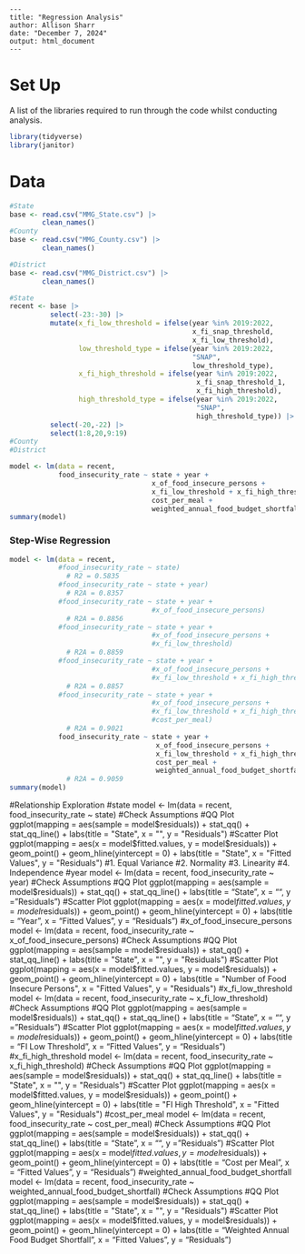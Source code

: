 ```
---
title: "Regression Analysis"
author: Allison Sharr
date: "December 7, 2024"
output: html_document
---
```

# Set Up
A list of the libraries required to run through the code whilst conducting analysis.
```r
library(tidyverse)
library(janitor)
```

# Data
```r
#State
base <- read.csv("MMG_State.csv") |>
        clean_names()
#County
base <- read.csv("MMG_County.csv") |>
        clean_names()

#District
base <- read.csv("MMG_District.csv") |>
        clean_names()
```

```r
#State
recent <- base |>
          select(-23:-30) |>
          mutate(x_fi_low_threshold = ifelse(year %in% 2019:2022, 
                                             x_fi_snap_threshold, 
                                             x_fi_low_threshold),
                 low_threshold_type = ifelse(year %in% 2019:2022, 
                                             "SNAP", 
                                             low_threshold_type),
                 x_fi_high_threshold = ifelse(year %in% 2019:2022, 
                                              x_fi_snap_threshold_1, 
                                              x_fi_high_threshold),
                 high_threshold_type = ifelse(year %in% 2019:2022, 
                                              "SNAP", 
                                              high_threshold_type)) |> 
          select(-20,-22) |> 
          select(1:8,20,9:19)
#County
#District
```

```r
model <- lm(data = recent, 
            food_insecurity_rate ~ state + year + 
                                   x_of_food_insecure_persons + 
                                   x_fi_low_threshold + x_fi_high_threshold +
                                   cost_per_meal + 
                                   weighted_annual_food_budget_shortfall)
summary(model)
```

### Step-Wise Regression
```r
model <- lm(data = recent, 
            #food_insecurity_rate ~ state) 
              # R2 = 0.5835
            #food_insecurity_rate ~ state + year)
              # R2A = 0.8357
            #food_insecurity_rate ~ state + year + 
                                   #x_of_food_insecure_persons) 
              # R2A = 0.8856
            #food_insecurity_rate ~ state + year +
                                   #x_of_food_insecure_persons + 
                                   #x_fi_low_threshold) 
              # R2A = 0.8859
            #food_insecurity_rate ~ state + year +
                                   #x_of_food_insecure_persons +
                                   #x_fi_low_threshold + x_fi_high_threshold)
              # R2A = 0.8857
            #food_insecurity_rate ~ state + year +
                                   #x_of_food_insecure_persons +
                                   #x_fi_low_threshold + x_fi_high_threshold + 
                                   #cost_per_meal)
              # R2A = 0.9021
            food_insecurity_rate ~ state + year +
                                    x_of_food_insecure_persons +
                                    x_fi_low_threshold + x_fi_high_threshold + 
                                    cost_per_meal + 
                                    weighted_annual_food_budget_shortfall)
              # R2A = 0.9059
summary(model)
```

#Relationship Exploration
  #state
  model <- lm(data = recent, 
              food_insecurity_rate ~ state)
    #Check Assumptions
          #QQ Plot
          ggplot(mapping = aes(sample = model$residuals)) +
            stat_qq() + 
            stat_qq_line() +
            labs(title = "State",
                 x = "",
                 y = "Residuals")
          #Scatter Plot
          ggplot(mapping = aes(x = model$fitted.values, y = model$residuals)) +
            geom_point() +
            geom_hline(yintercept = 0) +
            labs(title = "State",
                 x = "Fitted Values",
                 y = "Residuals")
      #1. Equal Variance
      #2. Normality
      #3. Linearity 
      #4. Independence
  #year
  model <- lm(data = recent, 
              food_insecurity_rate ~ year)
    #Check Assumptions
          #QQ Plot
          ggplot(mapping = aes(sample = model$residuals)) +
            stat_qq() + 
            stat_qq_line() +
            labs(title = "State",
                 x = "",
                 y = "Residuals")
          #Scatter Plot
          ggplot(mapping = aes(x = model$fitted.values, y = model$residuals)) + 
            geom_point() +
            geom_hline(yintercept = 0) +
            labs(title = "Year",
                 x = "Fitted Values",
                 y = "Residuals")
  #x_of_food_insecure_persons
  model <- lm(data = recent, 
              food_insecurity_rate ~ x_of_food_insecure_persons) 
    #Check Assumptions
            #QQ Plot
            ggplot(mapping = aes(sample = model$residuals)) +
              stat_qq() + 
              stat_qq_line() +
              labs(title = "State",
                   x = "",
                   y = "Residuals")
            #Scatter Plot
            ggplot(mapping = aes(x = model$fitted.values, y = model$residuals)) + 
              geom_point() +
              geom_hline(yintercept = 0) +
              labs(title = "Number of Food Insecure Persons",
                   x = "Fitted Values",
                   y = "Residuals")
  #x_fi_low_threshold
  model <- lm(data = recent, 
              food_insecurity_rate ~ x_fi_low_threshold)
    #Check Assumptions
          #QQ Plot
          ggplot(mapping = aes(sample = model$residuals)) +
            stat_qq() + 
            stat_qq_line() +
            labs(title = "State",
                 x = "",
                 y = "Residuals")
          #Scatter Plot
          ggplot(mapping = aes(x = model$fitted.values, y = model$residuals)) + 
            geom_point() +
            geom_hline(yintercept = 0) +
            labs(title = "FI Low Threshold",
                 x = "Fitted Values",
                 y = "Residuals")
  #x_fi_high_threshold
  model <- lm(data = recent, 
              food_insecurity_rate ~ x_fi_high_threshold)
    #Check Assumptions
          #QQ Plot
          ggplot(mapping = aes(sample = model$residuals)) +
            stat_qq() + 
            stat_qq_line() +
            labs(title = "State",
                 x = "",
                 y = "Residuals")
          #Scatter Plot
          ggplot(mapping = aes(x = model$fitted.values, y = model$residuals)) + 
            geom_point() +
            geom_hline(yintercept = 0) +
            labs(title = "FI High Threshold",
                 x = "Fitted Values",
                 y = "Residuals")
  #cost_per_meal
  model <- lm(data = recent, 
              food_insecurity_rate ~ cost_per_meal)
    #Check Assumptions
          #QQ Plot
          ggplot(mapping = aes(sample = model$residuals)) +
            stat_qq() + 
            stat_qq_line() +
            labs(title = "State",
                 x = "",
                 y = "Residuals")
          #Scatter Plot
          ggplot(mapping = aes(x = model$fitted.values, y = model$residuals)) + 
            geom_point() +
            geom_hline(yintercept = 0) +
            labs(title = "Cost per Meal",
                 x = "Fitted Values",
                 y = "Residuals")
  #weighted_annual_food_budget_shortfall
  model <- lm(data = recent, 
              food_insecurity_rate ~ weighted_annual_food_budget_shortfall)
    #Check Assumptions
          #QQ Plot
          ggplot(mapping = aes(sample = model$residuals)) +
            stat_qq() + 
            stat_qq_line() +
            labs(title = "State",
                 x = "",
                 y = "Residuals")
          #Scatter Plot
          ggplot(mapping = aes(x = model$fitted.values, y = model$residuals)) + 
            geom_point() +
            geom_hline(yintercept = 0) +
            labs(title = "Weighted Annual Food Budget Shortfall",
                 x = "Fitted Values",
                 y = "Residuals")